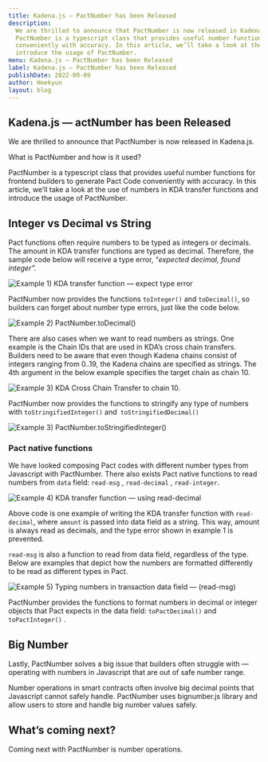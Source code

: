 ```yaml
---
title: Kadena.js — PactNumber has been Released
description:
  We are thrilled to announce that PactNumber is now released in Kadena.js. What is PactNumber and how is it used?
  PactNumber is a typescript class that provides useful number functions for frontend builders to generate Pact Code
  conveniently with accuracy. In this article, we’ll take a look at the use of numbers in KDA transfer functions and
  introduce the usage of PactNumber.
menu: Kadena.js — PactNumber has been Released
label: Kadena.js — PactNumber has been Released
publishDate: 2022-09-09
author: Heekyun
layout: blog
---
```


## Kadena.js — actNumber has been Released

We are thrilled to announce that PactNumber is now released in Kadena.js.

What is PactNumber and how is it used?

PactNumber is a typescript class that provides useful number functions for frontend builders to generate Pact Code
conveniently with accuracy. In this article, we’ll take a look at the use of numbers in KDA transfer functions and
introduce the usage of PactNumber.

## Integer vs Decimal vs String

Pact functions often require numbers to be typed as integers or decimals. The amount in KDA transfer functions are typed
as decimal. Therefore, the sample code below will receive a type error, “_expected decimal, found integer”._

![Example 1) KDA transfer function — expect type error](/assets/blog/0_qs22V2P_u_iaBpko.png)

PactNumber now provides the functions `toInteger()` and `toDecimal()`, so builders can forget about number type errors,
just like the code below.

![Example 2) PactNumber.toDecimal()](/assets/blog/1_DkkvLGWCCH3Fm1iwopfX6w.webp)

There are also cases when we want to read numbers as strings. One example is the Chain IDs that are used in KDA’s cross
chain transfers. Builders need to be aware that even though Kadena chains consist of integers ranging from 0..19, the
Kadena chains are specified as strings. The 4th argument in the below example specifies the target chain as chain 10.

![Example 3) KDA Cross Chain Transfer to chain 10.](/assets/blog/1_-AE07uZ5ThBF44WdpuU39Q.webp)

PactNumber now provides the functions to stringify any type of numbers with `toStringifiedInteger()`
and` toStringifiedDecimal()`

![Example 3) PactNumber.toStringifiedInteger()](/assets/blog/1_AGstOaBTKIbod9l-Jp9jgg.webp)

### Pact native functions

We have looked composing Pact codes with different number types from Javascript with PactNumber. There also exists Pact
native functions to read numbers from `data` field: `read-msg` , `read-decimal` , `read-integer`.

![Example 4) KDA transfer function — using read-decimal](/assets/blog/0_Q73fcLyJ23dnn1Vi.png)

Above code is one example of writing the KDA transfer function with `read-decimal`, where `amount` is passed into data
field as a string. This way, amount is always read as decimals, and the type error shown in example 1 is prevented.

`read-msg` is also a function to read from data field, regardless of the type. Below are examples that depict how the
numbers are formatted differently to be read as different types in Pact.

![Example 5) Typing numbers in transaction data field — (read-msg)](/assets/blog/1_XhMjw9Mq1iYhZa8mgINXRw.webp)

PactNumber provides the functions to format numbers in decimal or integer objects that Pact expects in the data field:
`toPactDecimal()` and `toPactInteger()` .

## Big Number

Lastly, PactNumber solves a big issue that builders often struggle with —operating with numbers in Javascript that are
out of safe number range.

Number operations in smart contracts often involve big decimal points that Javascript cannot safely handle. PactNumber
uses bignumber.js library and allow users to store and handle big number values safely.

## What’s coming next?

Coming next with PactNumber is number operations.
